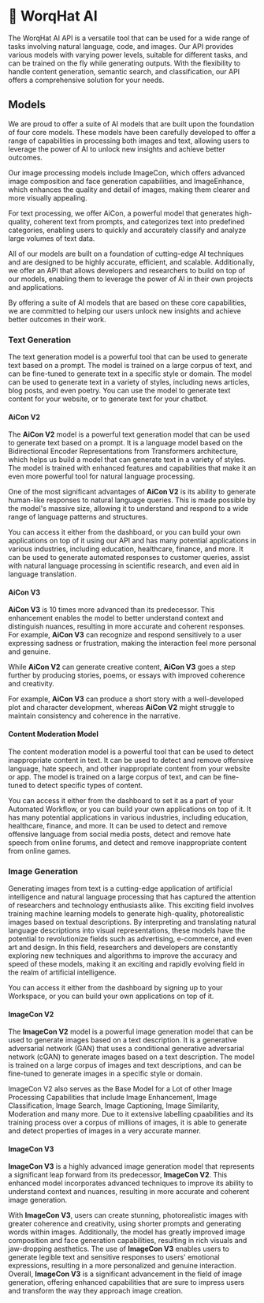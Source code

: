 # 🤖 WorqHat AI

The WorqHat AI API is a versatile tool that can be used for a wide range of tasks involving natural language, code, and images. Our API provides various models with varying power levels, suitable for different tasks, and can be trained on the fly while generating outputs. With the flexibility to handle content generation, semantic search, and classification, our API offers a comprehensive solution for your needs.

## Models

We are proud to offer a suite of AI models that are built upon the foundation of four core
models. These models have been carefully developed to offer a range of capabilities in processing both images and text, allowing users to leverage the power of AI to unlock new insights and achieve better outcomes.

Our image processing models include ImageCon, which offers advanced image composition and face generation capabilities, and ImageEnhance, which enhances the quality and detail of images, making them clearer and more visually appealing.

For text processing, we offer AiCon, a powerful model that generates high-quality, coherent text
from prompts, and categorizes text into predefined categories, enabling users to quickly and accurately classify and analyze large volumes of text data.

All of our models are built on a foundation of cutting-edge AI techniques and are designed to be highly accurate, efficient, and scalable. Additionally, we offer an API that allows developers and researchers to build on top of our models, enabling them to leverage the power of AI in their own projects and applications.

By offering a suite of AI models that are based on these core capabilities, we are committed to helping our users unlock new insights and achieve better outcomes in their work.

### Text Generation

The text generation model is a powerful tool that can be used to generate text based on a prompt.
The model is trained on a large corpus of text, and can be fine-tuned to generate text in a
specific style or domain. The model can be used to generate text in a variety of styles,
including news articles, blog posts, and even poetry. You can use the model to generate text
content for your website, or to generate text for your chatbot.

#### AiCon V2

The **AiCon V2** model is a powerful text generation model that can be used to generate text based
on a prompt. It is a language model based on the Bidirectional Encoder Representations from
Transformers architecture,
which helps us build a model that can generate text in a variety of styles. The model is trained with enhanced features and capabilities that make it an even more powerful tool for natural language processing.

One of the most significant advantages of **AiCon V2** is its ability to generate human-like
responses to natural language queries. This is made possible by the model's massive size, allowing it to understand and respond to a wide range of
language patterns and structures.

You can access it either from the dashboard, or you can build your own applications on top of it
using our API and
has many potential
applications in various
industries, including education, healthcare, finance, and more. It can be used to generate automated responses to customer queries, assist with natural language processing in scientific research, and even aid in language translation.

#### AiCon V3

**AiCon V3** is 10 times more advanced than its predecessor. This enhancement enables
the model to better understand context and distinguish nuances, resulting in more accurate and
coherent responses. For example, **AiCon V3** can recognize and respond sensitively to a user expressing sadness or frustration, making the interaction feel more personal and genuine.

While **AiCon V2** can generate creative content, **AiCon V3** goes a step further by producing stories, poems, or essays with improved coherence and creativity.

For example, **AiCon V3** can produce a short story with a well-developed plot and character development, whereas **AiCon V2** might struggle to maintain consistency and coherence in the narrative.

#### Content Moderation Model

The content moderation model is a powerful tool that can be used to detect inappropriate content in
text. It can be used to detect and remove offensive language, hate speech, and other inappropriate
content from your website or app. The model is trained on a large corpus of text, and can be
fine-tuned to detect specific types of content.

You can access it either from the dashboard to set it as a part of your Automated Workflow, or you
can build
your own
applications on top of it. It has many potential applications in various industries, including
education, healthcare, finance, and more. It can be used to detect and remove offensive language
from social media posts, detect and remove hate speech from online forums, and detect and remove
inappropriate content from online games.

### Image Generation

Generating images from text is a cutting-edge application of artificial intelligence and natural language processing that has captured the attention of researchers and technology enthusiasts alike. This exciting field involves training machine learning models to generate high-quality, photorealistic images based on textual descriptions. By interpreting and translating natural language descriptions into visual representations, these models have the potential to revolutionize fields such as advertising, e-commerce, and even art and design. In this field, researchers and developers are constantly exploring new techniques and algorithms to improve the accuracy and speed of these models, making it an exciting and rapidly evolving field in the realm of artificial intelligence.

You can access it either from the dashboard by signing up to your Workspace, or you can build your
own
applications on top of it.

#### ImageCon V2

The **ImageCon V2** model is a powerful image generation model that can be used to generate images
based on a text description. It is a generative adversarial network (GAN) that uses a
conditional generative adversarial network (cGAN) to generate images based on a text description.
The model is trained on a large corpus of images and text descriptions, and can be fine-tuned to
generate images in a specific style or domain.

ImageCon V2 also serves as the Base Model for a Lot of other Image Processing Capabilities that
include Image Enhancement, Image Classification, Image Search, Image Captioning, Image
Similarity, Moderation and many more. Due to it extensive labelling cpaabilities and its
training process over a corpus of millions of images, it is able to generate and detect
properties of images in a very accurate manner.

#### ImageCon V3

**ImageCon V3** is a highly advanced image generation model that represents a significant leap
forward from its predecessor, **ImageCon V2**. This enhanced model incorporates advanced techniques to improve its ability to understand context and nuances, resulting in more accurate and coherent image generation.

With **ImageCon V3**, users can create stunning, photorealistic images with greater coherence and creativity, using shorter prompts and generating words within images. Additionally, the model has greatly improved image composition and face generation capabilities, resulting in rich visuals and jaw-dropping aesthetics. The use of **ImageCon V3** enables users to generate legible text and sensitive responses to users' emotional expressions, resulting in a more personalized and genuine interaction. Overall, **ImageCon V3** is a significant advancement in the field of image generation, offering enhanced capabilities that are sure to impress users and transform the way they approach image creation.
